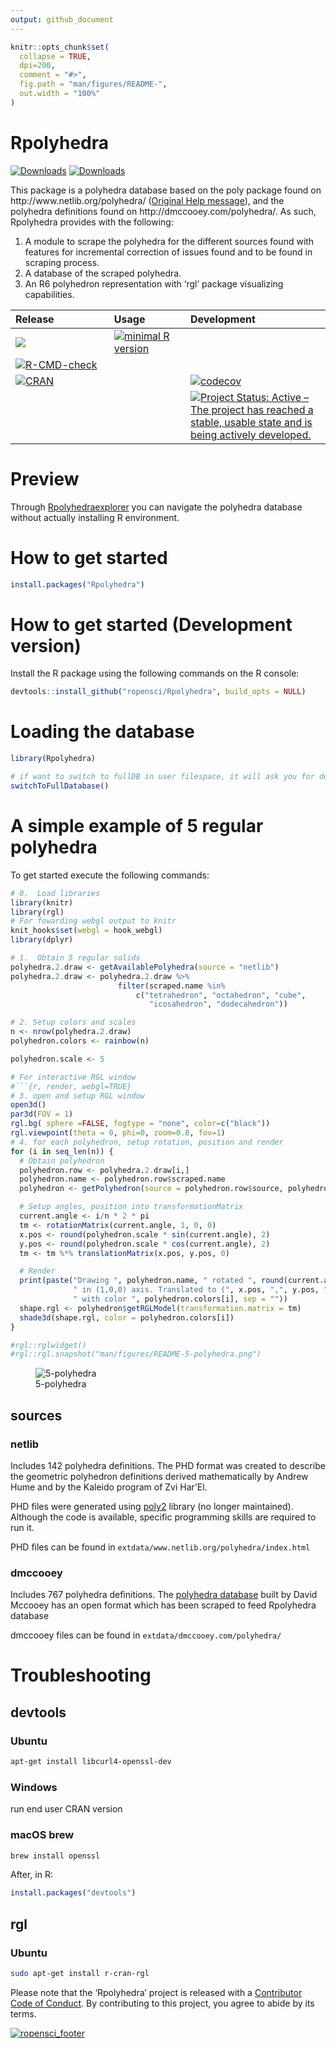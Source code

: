 ```yaml
---
output: github_document
---
```


<!-- README.md is generated from README.Rmd. Please edit that file -->

```r
knitr::opts_chunk$set(
  collapse = TRUE,
  dpi=200,
  comment = "#>",
  fig.path = "man/figures/README-",
  out.width = "100%"
)
```



# Rpolyhedra

[![Downloads](http://cranlogs.r-pkg.org/badges/Rpolyhedra?color=brightgreen)](https://www.r-pkg.org:443/pkg/Rpolyhedra)
[![Downloads](http://cranlogs.r-pkg.org/badges/grand-total/Rpolyhedra?color=brightgreen)](https://www.r-pkg.org:443/pkg/Rpolyhedra)


 <!-- Polyhedra database scraped from publically available sources using R6 objects and 'rgl' visualizing capabilities. -->


 This package is a polyhedra database based on the poly package found on http://www.netlib.org/polyhedra/ ([Original Help message](poly_original_help_message.html)), and the polyhedra definitions found on http://dmccooey.com/polyhedra/. As such, Rpolyhedra provides with the following:

 1. A module to scrape the polyhedra for the different sources found with features for incremental correction of issues found and to be found in scraping process.
 1. A database of the scraped polyhedra.
 1. An R6 polyhedron representation with 'rgl' package visualizing capabilities.


| Release | Usage | Development |
|:--------|:------|:------------|
| [![](https://badges.ropensci.org/157_status.svg)](https://github.com/ropensci/software-review/issues/157)| [![minimal R version](https://img.shields.io/badge/R%3E%3D-3.4.0-blue.svg)](https://cran.r-project.org/) | 
[![R-CMD-check](https://github.com/ropensci/Rpolyhedra/workflows/R-CMD-check/badge.svg)](https://github.com/ropensci/Rpolyhedra/actions) |
| [![CRAN](https://www.r-pkg.org:443/pkg/Rpolyhedra)](https://cran.r-project.org/package=Rpolyhedra) | | [![codecov](https://codecov.io/gh/ropensci/Rpolyhedra/branch/master/graph/badge.svg)](https://app.codecov.io/gh/ropensci/Rpolyhedra) |
|||[![Project Status: Active – The project has reached a stable, usable state and is being actively developed.](https://www.repostatus.org/badges/latest/active.svg)](https://www.repostatus.org/#active)|

# Preview
Through [Rpolyhedraexplorer](https://qbotics.shinyapps.io/rpolyhedra-explorer/) you can navigate the polyhedra database without actually installing R environment.

# How to get started
```R
install.packages("Rpolyhedra")
```

# How to get started (Development version)

Install the R package using the following commands on the R console:

```R
devtools::install_github("ropensci/Rpolyhedra", build_opts = NULL)
```

# Loading the database
```r
library(Rpolyhedra)
```

```R
# if want to switch to fullDB in user filespace, it will ask you for downloading the full database to your home directory
switchToFullDatabase()
```

# A simple example of 5 regular polyhedra

To get started execute the following commands:

```r
# 0.  Load libraries
library(knitr)
library(rgl)
# For fowarding webgl output to knitr
knit_hooks$set(webgl = hook_webgl)
library(dplyr)
```

```r

# 1.  Obtain 5 regular solids
polyhedra.2.draw <- getAvailablePolyhedra(source = "netlib")
polyhedra.2.draw <- polyhedra.2.draw %>%
                        filter(scraped.name %in%
                            c("tetrahedron", "octahedron", "cube",
                               "icosahedron", "dodecahedron"))

# 2. Setup colors and scales
n <- nrow(polyhedra.2.draw)
polyhedron.colors <- rainbow(n)

polyhedron.scale <- 5
```

```r
# For interactive RGL window
#```{r, render, webgl=TRUE}
# 3. open and setup RGL window
open3d()
par3d(FOV = 1)
rgl.bg( sphere =FALSE, fogtype = "none", color=c("black"))
rgl.viewpoint(theta = 0, phi=0, zoom=0.8, fov=1)
# 4. for each polyhedron, setup rotation, position and render
for (i in seq_len(n)) {
  # Obtain polyhedron
  polyhedron.row <- polyhedra.2.draw[i,]
  polyhedron.name <- polyhedron.row$scraped.name
  polyhedron <- getPolyhedron(source = polyhedron.row$source, polyhedron.name)

  # Setup angles, position into transformationMatrix
  current.angle <- i/n * 2 * pi
  tm <- rotationMatrix(current.angle, 1, 0, 0)
  x.pos <- round(polyhedron.scale * sin(current.angle), 2)
  y.pos <- round(polyhedron.scale * cos(current.angle), 2)
  tm <- tm %*% translationMatrix(x.pos, y.pos, 0)

  # Render
  print(paste("Drawing ", polyhedron.name, " rotated ", round(current.angle, 2),
              " in (1,0,0) axis. Translated to (", x.pos, ",", y.pos, ",0)",
              " with color ", polyhedron.colors[i], sep = ""))
  shape.rgl <- polyhedron$getRGLModel(transformation.matrix = tm)
  shade3d(shape.rgl, color = polyhedron.colors[i])
}

#rgl::rglwidget()
#rgl::rgl.snapshot("man/figures/README-5-polyhedra.png")
```

![5-polyhedra](man/figures/README-5-polyhedra.png)

## sources
### netlib
 Includes 142 polyhedra definitions.
 The PHD format was created to describe the geometric polyhedron definitions derived mathematically by Andrew Hume and by the Kaleido program of Zvi Har'El.

 PHD files were generated using [poly2](http://www.netlib.org/poly2/readme) library (no longer maintained). Although the code is available, specific programming skills are required to run it.

PHD files can be found in `extdata/www.netlib.org/polyhedra/index.html`

### dmccooey
Includes 767 polyhedra definitions.
The [polyhedra database](http://dmccooey.com/polyhedra/) built by David Mccooey has an open format which has been scraped to feed Rpolyhedra database

dmccooey files can be found in `extdata/dmccooey.com/polyhedra/`

# Troubleshooting

## devtools

### Ubuntu

```bash
apt-get install libcurl4-openssl-dev
```

### Windows

run end user CRAN version

### macOS brew

```bash
brew install openssl
```
After, in R:

```R
install.packages("devtools")
```

## rgl

### Ubuntu
```bash
sudo apt-get install r-cran-rgl
```


Please note that the 'Rpolyhedra' project is released with a [Contributor Code of Conduct](CODE_OF_CONDUCT.md). By contributing to this project, you agree to abide by its terms.


[![ropensci_footer](https://ropensci.org/public_images/ropensci_footer.png)](https://ropensci.org)
